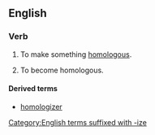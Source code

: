 ==English==

===Verb===
{{en-verb}}

# {{lb|en|transitive}} To make something [[homologous]].
# {{lb|en|intransitive}} To become homologous.

====Derived terms====
* [[homologizer]]

[[Category:English terms suffixed with -ize]]